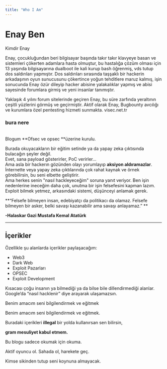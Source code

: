 ```yaml
---
title: "Who I Am"
---
```


# Enay Ben

<Frame>
  Kimdir Enay
</Frame>

Enay, çocukluğundan beri bilgisayar başında takır takır klavyeye basan ve sistemleri çökerten adamlara hasta olmuştur, bu hastalığa çözüm olması için 13 yaşında bilgisayarına dualboot ile kali kurup bash öğrenmiş, vds tutup dos saldırıları yapmıştır. Dos saldırıları sırasında taşşaklı bir hackerin arkadaşının oyun sunucusunu çökertince yoğun tehditlere maruz kalmış, işin sonucunda Enay özür dileyip hacker abisine yalakalıklar yapmış ve abisi sayesinde forumlara girmiş ve yeni insanlar tanımıştır.

Yaklaşık 4 yılını forum sitelerinde geçiren Enay, bu süre zarfında yeraltının çeşitli yüzlerini görmüş ve geçirmiştir. Aktif olarak Enay, Bugbounty avcılığı ve kurumlara özel pentesting hizmeti sunmakta. visec.net.tr

### bura nere

\
Blogum \*\*Ofsec ve opsec \*\*üzerine kurulu.

Burada okuyacakların bir eğitim setinde ya da yapay zeka çıktısında bulacağın şeyler değil.\
Evet, sana payload gösterirler, PoC verirler…\
Ama asla bir hackerın gözünden olayı yorumlayıp **aksiyon aldıramazlar**.\
İnternette veya yapay zeka çıktılarında çok rahat kaynak ve örnek görebilirsin, bu seni elbette geliştirir.\
Ama herkes senin "nasıl hackleyeceğim" soruna yanıt veriyor. Ben işin nedenlerine ineceğim daha çok, unutma bir işin felsefesini kapman lazım. Exploit bilmek yetmez, arkasındaki sistemi, düşünceyi anlamak gerek.

**“Felsefe bilmeyen insan, edebiyatçı da politikacı da olamaz. Felsefe bilmeyen bir asker, belki savaşı kazanabilir ama savaşı anlayamaz.” **

**-Halaskar Gazi Mustafa Kemal Atatürk**

---

## İçerikler

Özellikle şu alanlarda içerikler paylaşacağım:

- Web3
- Dark Web
- Exploit Pazarları
- OPSEC
- Exploit Development

Kısacası çoğu insanın ya bilmediği ya da bilse bile dillendirmediği alanlar.\
Google’da “nasıl hacklenir” diye arayarak ulaşamazsın.

Benim amacım seni bilgilendirmek ve eğitmek

<Danger>
  Benim amacım seni bilgilendirmek ve eğitmek.

  Buradaki içerikleri **illegal** bir yolda kullanırsan sen bilirsin,

  **gram mesuliyet kabul etmem.**
</Danger>

<Danger>
  Bu blogu sadece okumak için okuma.

  Aktif oyuncu ol. Sahada ol, harekete geç.

  Kimse sikinden tutup seni koynuna almayacak.
</Danger>